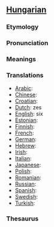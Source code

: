 ==[[Hungarian]]==
===Etymology===
===Pronunciation===
===Meanings===
===Translations===

*[[Arabic]]:
*[[Chinese]]:
*[[Croatian]]: 
*[[Dutch]]: zes
*[[English]]: six
*[[Estonian]]:
*[[Finnish]]: 
*[[French]]: 
*[[German]]:
*[[Hebrew]]: 
*[[Irish]]: 
*[[Italian]]: 
*[[Japanese]]: 
*[[Polish]]: 
*[[Romanian]]: 
*[[Russian]]:
*[[Spanish]]:
*[[Swedish]]: 
*[[Turkish]]: 

===Thesaurus===